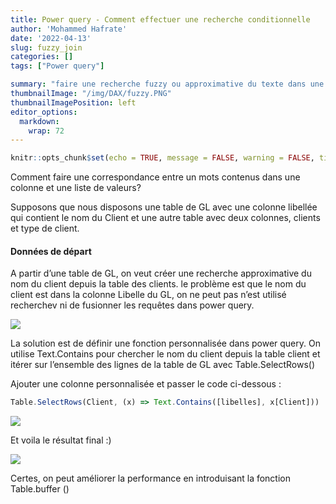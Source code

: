 ```yaml
---
title: Power query - Comment effectuer une recherche conditionnelle
author: 'Mohammed Hafrate'
date: '2022-04-13'
slug: fuzzy_join
categories: []
tags: ["Power query"]

summary: "faire une recherche fuzzy ou approximative du texte dans une liste"
thumbnailImage: "/img/DAX/fuzzy.PNG"
thumbnailImagePosition: left
editor_options: 
  markdown: 
    wrap: 72
---
```


```r
knitr::opts_chunk$set(echo = TRUE, message = FALSE, warning = FALSE, tidy = "styler")
```

Comment faire une correspondance entre un mots contenus dans une colonne et une liste de valeurs?

Supposons que nous disposons une table de GL avec une colonne libellée qui contient le nom du Client et une autre table avec deux colonnes, clients et type de client.

#### Données de départ


A partir d'une table de GL, on veut créer une recherche approximative du nom du client depuis la table des clients. le problème est que le nom du client est dans la colonne Libelle du GL, on ne peut pas n'est utilisé recherchev ni de fusionner les requêtes dans power query.

![](/img/DAX/TableJoin.PNG)

La solution est de définir une fonction personnalisée dans power query. On utilise Text.Contains pour chercher le nom du client depuis la table client et itérer sur l'ensemble des lignes de la table de GL avec Table.SelectRows()

Ajouter une colonne personnalisée et passer le code ci-dessous :

``` .js
Table.SelectRows(Client, (x) => Text.Contains([libelles], x[Client]))
```

![](/img/DAX/PQ_addcolonne.PNG)

Et voila le résultat final :)

![](/img/DAX/FZ_tableFin.PNG)

Certes, on peut améliorer la performance en introduisant la fonction
Table.buffer ()
